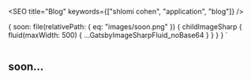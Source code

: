 
<SEO title="Blog" keywords={["shlomi cohen", "application", "blog"]} />

  {
    soon: file(relativePath: { eq: "images/soon.png" }) {
      childImageSharp {
        fluid(maxWidth: 500) {
          ...GatsbyImageSharpFluid_noBase64
        }
      }
    }
  }
`

<ImageWrapper>
  <Img fluid={props.data.soon.childImageSharp.fluid} />
</ImageWrapper>

## soon...
